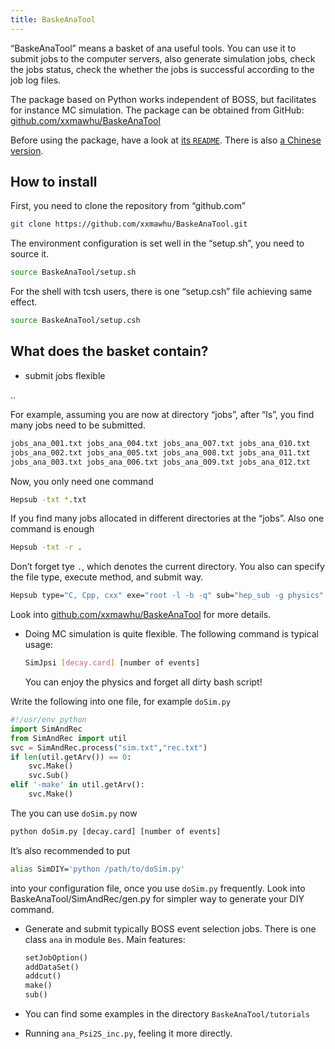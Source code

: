 ```yaml
---
title: BaskeAnaTool
---
```


"BaskeAnaTool" means a basket of ana useful tools. You can use it to submit jobs to the computer servers, also generate simulation jobs, check the jobs status, check the whether the jobs is successful according to the job log files.

The package based on Python works independent of BOSS, but facilitates for instance MC simulation. The package can be obtained from GitHub: [github.com/xxmawhu/BaskeAnaTool](https://github.com/xxmawhu/BaskeAnaTool) <!-- cspell:ignore xxmawhu -->

Before using the package, have a look at [its `README`](https://github.com/xxmawhu/BaskeAnaTool/blob/master/README.md). There is also [a Chinese version](https://github.com/xxmawhu/BaskeAnaTool/blob/master/README_Chinese.md).

## How to install

First, you need to clone the repository from "github.com"

```bash
git clone https://github.com/xxmawhu/BaskeAnaTool.git
```

The environment configuration is set well in the "setup.sh", you need to source it.

```bash
source BaskeAnaTool/setup.sh
```

For the shell with tcsh users, there is one "setup.csh" file achieving same effect.

```bash
source BaskeAnaTool/setup.csh
```

## What does the basket contain?

- submit jobs flexible

..

For example, assuming you are now at directory "jobs", after "ls", you find many jobs need to be submitted.

```bash
jobs_ana_001.txt jobs_ana_004.txt jobs_ana_007.txt jobs_ana_010.txt
jobs_ana_002.txt jobs_ana_005.txt jobs_ana_008.txt jobs_ana_011.txt
jobs_ana_003.txt jobs_ana_006.txt jobs_ana_009.txt jobs_ana_012.txt
```

Now, you only need one command <!-- cspell:words Hepsub -->

```bash
Hepsub -txt *.txt
```

If you find many jobs allocated in different directories at the "jobs". Also one command is enough

```bash
Hepsub -txt -r .
```

Don't forget tye `.`, which denotes the current directory. You also can specify the file type, execute method, and submit way.

```bash
Hepsub type="C, Cpp, cxx" exe="root -l -b -q" sub="hep_sub -g physics"
```

Look into [github.com/xxmawhu/BaskeAnaTool](https://github.com/xxmawhu/BaskeAnaTool) for more details.

- Doing MC simulation is quite flexible. The following command is typical usage:

  ```bash
  SimJpsi [decay.card] [number of events]
  ```

  You can enjoy the physics and forget all dirty bash script!

:::{.callout-note collapse=true title="How to create DIY MC?"}

Write the following into one file, for example `doSim.py`

```python
#!/usr/env python
import SimAndRec
from SimAndRec import util
svc = SimAndRec.process("sim.txt","rec.txt")
if len(util.getArv()) == 0:
    svc.Make()
    svc.Sub()
elif '-make' in util.getArv():
    svc.Make()
```

The you can use `doSim.py` now

```default
python doSim.py [decay.card] [number of events]
```

It's also recommended to put

```bash
alias SimDIY='python /path/to/doSim.py'
```

into your configuration file, once you use `doSim.py` frequently. Look into BaskeAnaTool/SimAndRec/gen.py for simpler way to generate your DIY command.

- Generate and submit typically BOSS event selection jobs. There is one class `ana` in module `Bes`. Main features: <!-- cspell:ignore addcut -->
  ```python
  setJobOption()
  addDataSet()
  addcut()
  make()
  sub()
  ```
- You can find some examples in the directory `BaskeAnaTool/tutorials`
- Running `ana_Psi2S_inc.py`, feeling it more directly.

:::
